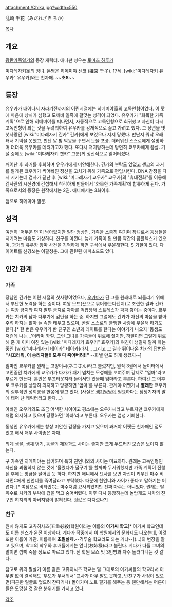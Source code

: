 attachment:/Chika.jpg?width=550

乱崎 千花（みだれざき ちか） 

[[목차]]
== 개요 ==
[[광란가족일기]]의 등장 캐릭터. 애니판 성우는 [[토마츠 하루카]]

미다레자키家의 장녀. 본명은 히메미야 센코 (姫宮 千子). 17세.
[wiki:"미다레자키 유우카" 유우카]와는 친자매.
~~'''초S'''~~

== 등장 ==
유우카가 태어나서 자라기전까지의 어린시절에는 히메미야家의 고독인형이었다. 이 탓에 마음에 상처가 심했고 도깨비 일족에 걸맞는 성격이 되었다. 유우카가 "화목한 가족계획"으로 인해 히메미야를 떠나면서, 자동적으로 고독인형으로 회귀했고 자신이 다시 고독인형이 되는 것을 두려워하여 유우카를 강제적으로 끌고 가려고 했다. 그 장면을 옛 첫사랑인 [wiki:"미다레자키 긴카" 긴카]에게 보였으나 저지 당했다. 만난지 워낙 오래돼서 기억을 못했고, 만난 날 밤 악몽을 꾸면서 눈물 포풍. 더러워진 스스로에게 절망하며 더더욱 유우카를 데려가고자 했다. 또다시 저지당하는데 당연히 쿄우카에게 끔살. 기절 중에도 [wiki:"미다레자키 겟카" 그분]께 정신적으로 얻어터졌다. 

깨어난 후 과거를 후회하며 유우카에게 미안해한다. 긴카의 부탁도 있었고 센코의 과거를 알게된 쿄우카가 썩어빠진 정신을 고치기 위해 가족으로 편입시킨다. DNA 감정을 다시 시키는데 검사가 끝난 후 [wiki:"미다레자키 쿄우카" 쿄우카]의 "휴대전화"를 이용해 검사관의 시신경에 간섭해서 착각하게 만들어서 '화목한 가족계획'에 합류하게 된다. 가족으로서의 등장은 원작에서는 2권. 애니에서는 3화이후.

덤으로 히메미야 멸문.

== 성격 ==
여전히 '어두운 면'이 남아있지만 일단 정상인.
가족을 소중히 여기며 장녀로서 동생들을 지키려는 마음도 가상하다. 친구를 아낀다. 
늦게 가족이 된 만큼 약간의 콤플렉스가 있으며, 과거의 유우카 왕따 사건을 기억하게 하면 구석에서 우울해한다. S 기질이 있다.
다이어트를 신경쓰는 이팔청춘. 그에 관련된 에피소드도 있다.

== 인간 관계 ==
=== 가족 ===
장남인 긴카는 어린 시절의 첫사랑이었으나, [[오카마]]가 된 그를 원래대로 되돌리기 위해서 부단한 노력을 하는 중이다. 여왕 모드(끈으로 묶어놓는다던지)로 조련한 결과 긴카는 여장 금지와 여자 말투 금지로 자아를 억압당해 스트레스가 팍팍 쌓이는 중이다. 쿄우카는 치카의 남자 다루기에 감탄을 하는 중. 하지만 그럼에도 긴카가 자신의 마음을 받아주려 하지는 않아 늘 속만 태우고 있으며, 곧잘 스스로의 불행한 사랑에 우울해 하기도 한다.[* 한 번은 유우카가 반 친구인 소년과 데이트를 한다는 이야기가 나오자 '동생도 저런데 나는...'이라며 좌절. 그런 그녀를 가족들이 위로해 줬지만, 하필이면 그렇게 위로해 준 게 이미 여친 있는 [wiki:"미다레자키 효우카" 효우카]와 여친이 생길까 말까 하는 중인 [wiki:"미다레자키 테이카" 테이카]라서... 그리고 그 결과 튀어나온 치카의 답변은 '''"시끄러워, 이 승리자들!! 모두 다 죽어버려!!"''' --화낼 만도 하게 생겼지--]

엄마인 쿄우카를 원래는 고양이씨(ネコさん)라고 불렀지만, 원작 3권에서 놀이터에서 고민중인 치카에게 쿄우카가 다가가 패기 넘치는 모성애를 보여주며 강제로 "엄마"라고 부르게 만든다. 본인은 부끄러운지라 둘이서만 있을때 엄마라고 부른다. 하여간 그 이후로 쿄우카를 상당히 의지하고 당황하면 '엄마'를 부른다. 관계야 어쨋거나 '''빨래판''' 쿄우카의 질투섞인 성희롱을 한몸에 받고 있다. (사실은 [[색기담당]]이 필요하다는 담당기자의 말에 태어 난 캐릭터라고 한다....)

아빠인 오우카와도 조금 어색한 사이이고 평소에는 오우카씨라고 부르지만 쿄우카에게 처럼 의지하고 있으며 당황하면 '아빠'라고 부른다. 오우카는 엄청 기뻐한다.

동생인 유우카에게는 항상 미안한 감정을 가지고 있으며 과거야 어쨋든 친자매인 점도 있고 해서 매우 사이좋은 자매. 

외계 생물, 생체 병기, 동물의 제왕과도 사이는 좋지만 크게 두드러진 모습은 보이지 않는다.

구 가족인 히메미야는 싫어하며 특히 친언니와의 사이는 미묘하다. 원래는 고독인형인 자신을 괴롭히지 않는 것에 '올렸다가 떨구기'를 할까봐 무서워했지만 가족 계획이 진행된 후에는 앙금을 털어낸 듯 하다. 하지만 애니에서 묘사를 보면 자신이 키우던 마수 비타민C에게 친언니를 죽여달라고 부탁했다. 때문에 친언니와 사이가 좋다고 말하기는 어렵다. [* 여담으로 비타민C는 마수처럼 묘사되었지만 진짜 마수는 아니었다. 원래는 탈옥수로 치카의 부탁에 겁을 먹고 숨어버렸다. 이후 다시 등장하는데 놀랍게도 치카의 친구인 히지리의 아버지임이 밝혀진다. 죗값은 다치렀나?]

=== 친구 ===
원치 않게도 고츄히사츠(五重必殺)학원이라는 이름의 '''아가씨 학교'''[* 아가씨 학교인데도 이름 센스가 완전 이상하다. 게다가 작중에서 이 학원에서의 문화제도 나오는데, 이것 또한 이름이 가관. 이름하여 '''초필살제.'''--격투술 학교라도 되는 거냐--](…)의 번장을 맡고 있으며, 학교의 학우와 후배들에게는 언니(お姉様)라고 불린다. 게다가 다들 그녀의 말이면 껌뻑 죽을 정도로 따르고 있다. 전 학원 보스 및 3인방과 자주 놀러다니는 것 같다.

참고로 위의 필살기 이름 같은 고쥬히사츠 학교는 말 그대로의 아가씨들의 학교라서 아무말 없이 결석해도 '부모가 무서워서' 교사가 아무 말도 못하고, 반친구가 사정이 있으면(피곤한 얼굴로 엎드려 잔다거나) 돌아가며 노트 필기를 해주는 등 웬만해서는 어른이들은 도망칠 것 같은 분위기를 가지고 있다.

[[각주]]
